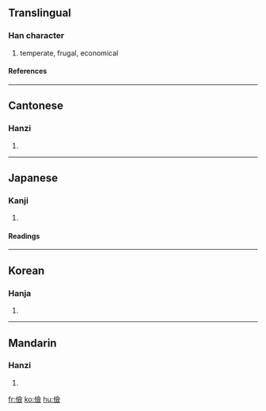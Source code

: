 {{see|俭}}

==Translingual==
===Han character===
{{Han char|rn=9|rad=人|as=13|sn=15|four=2828<sub>6</sub>|canj=人人一人 (OOMO)}}
# temperate, frugal, economical
====References====
{{Han ref|kx=0119.120|dkj=01190|dj=0252.110|hdz=10226.060|uh=5109|ud=20745|bh=BBFC|bd=48124}}
----
==Cantonese==
===Hanzi===
{{yue-hanzi|jyut=|y=gim6}}
# {{defn|Cantonese}}
----
==Japanese==
===Kanji===
{{ja-kanji|grade=|rs=人13}}
# {{defn|Japanese}}
====Readings====
{{ja-readings|on=[[けん]] (ken)|kun=[[つずまやか]] (tsuzumayaka)}}
----
==Korean==
===Hanja===
{{ko-hanja|hangeul=검|rv=geom|mr=kŏm}}
# {{defn|Korean}}
----
==Mandarin==
===Hanzi===
{{cmn-hanzi|sim=俭|pin=[[jiǎn]] ([[jian3]])|wg=chien<sup>3</sup>}}
# {{defn|Mandarin}}

[[fr:儉]]
[[ko:儉]]
[[hu:儉]]